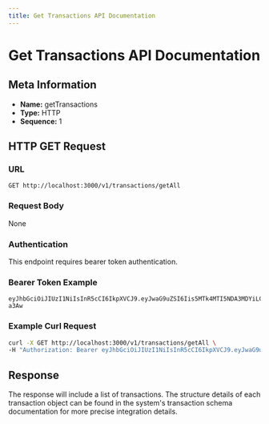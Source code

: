 ```yaml
---
title: Get Transactions API Documentation
---
```


# Get Transactions API Documentation

## Meta Information
- **Name:** getTransactions
- **Type:** HTTP
- **Sequence:** 1

## HTTP GET Request

### URL
`GET http://localhost:3000/v1/transactions/getAll`

### Request Body
None

### Authentication
This endpoint requires bearer token authentication.

### Bearer Token Example
```
eyJhbGciOiJIUzI1NiIsInR5cCI6IkpXVCJ9.eyJwaG9uZSI6Iis5MTk4MTI5NDA3MDYiLCJ1aWQiOiI1Z2VhcGdhcHhzIn0.yNyKfoOQouzSNDwp_5rJ9CAEMVJo5uqueJHNpG-a3Aw
```

### Example Curl Request
```bash
curl -X GET http://localhost:3000/v1/transactions/getAll \
-H "Authorization: Bearer eyJhbGciOiJIUzI1NiIsInR5cCI6IkpXVCJ9.eyJwaG9uZSI6Iis5MTk4MTI5NDA3MDYiLCJ1aWQiOiI1Z2VhcGdhcHhzIn0.yNyKfoOQouzSNDwp_5rJ9CAEMVJo5uqueJHNpG-a3Aw"
```

## Response
The response will include a list of transactions. The structure details of each transaction object can be found in the system's transaction schema documentation for more precise integration details.